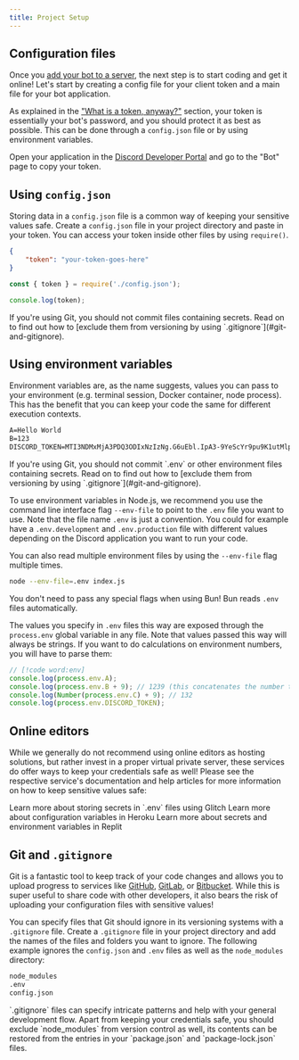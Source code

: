 ```yaml
---
title: Project Setup
---
```


## Configuration files

Once you [add your bot to a server](../preparations/adding-your-app), the next step is to start coding and get it online! Let's start by creating a config file for your client token and a main file for your bot application.

As explained in the ["What is a token, anyway?"](../preparations/app-setup#what-is-a-token-anyway) section, your token is essentially your bot's password, and you should protect it as best as possible. This can be done through a `config.json` file or by using environment variables.

Open your application in the [Discord Developer Portal](https://discord.com/developers/applications) and go to the "Bot" page to copy your token.

## Using `config.json`

Storing data in a `config.json` file is a common way of keeping your sensitive values safe. Create a `config.json` file in your project directory and paste in your token. You can access your token inside other files by using `require()`.

```json tab="Config" title="config.json"
{
	"token": "your-token-goes-here"
}
```

```js tab="Usage"
const { token } = require('./config.json');

console.log(token);
```

<Callout title="Danger" type="error">
	If you're using Git, you should not commit files containing secrets. Read on to find out how to [exclude them from
	versioning by using `.gitignore`](#git-and-gitignore).
</Callout>

## Using environment variables

Environment variables are, as the name suggests, values you can pass to your environment (e.g. terminal session, Docker container, node process). This has the benefit that you can keep your code the same for different execution contexts.

```txt title=".env"
A=Hello World
B=123
DISCORD_TOKEN=MTI3NDMxMjA3PDQ3ODIxNzIzNg.G6uEbl.IpA3-9YeScYr9pu9K1utMlpP4p-KJwNxcIAbi8
```

<Callout title="Danger" type="error">
	If you're using Git, you should not commit `.env` or other environment files containing secrets. Read on to find out
	how to [exclude them from versioning by using `.gitignore`](#git-and-gitignore).
</Callout>

To use environment variables in Node.js, we recommend you use the command line interface flag `--env-file` to point to the `.env` file you want to use. Note that the file name `.env` is just a convention. You could for example have a `.env.development` and `.env.production` file with different values depending on the Discord application you want to run your code.

You can also read multiple environment files by using the `--env-file` flag multiple times.

```sh
node --env-file=.env index.js
```

<Callout>You don't need to pass any special flags when using Bun! Bun reads `.env` files automatically.</Callout>

The values you specify in `.env` files this way are exposed through the `process.env` global variable in any file. Note that values passed this way will always be strings. If you want to do calculations on environment numbers, you will have to parse them:

```js title="index.js"
// [!code word:env]
console.log(process.env.A);
console.log(process.env.B + 9); // 1239 (this concatenates the number to the string!)
console.log(Number(process.env.C) + 9); // 132
console.log(process.env.DISCORD_TOKEN);
```

## Online editors

While we generally do not recommend using online editors as hosting solutions, but rather invest in a proper virtual private server, these services do offer ways to keep your credentials safe as well! Please see the respective service's documentation and help articles for more information on how to keep sensitive values safe:

<Cards>
	<Card title="Glitch" href="https://help.glitch.com/s/article/Adding-Private-Data">
		Learn more about storing secrets in `.env` files using Glitch
	</Card>
	<Card title="Heroku" href="https://devcenter.heroku.com/articles/config-vars">
		Learn more about configuration variables in Heroku
	</Card>
	<Card title="Replit" href="https://docs.replit.com/replit-workspace/workspace-features/secrets#secrets">
		Learn more about secrets and environment variables in Replit
	</Card>
</Cards>

## Git and `.gitignore`

Git is a fantastic tool to keep track of your code changes and allows you to upload progress to services like [GitHub](https://github.com/), [GitLab](https://about.gitlab.com/), or [Bitbucket](https://bitbucket.org/product). While this is super useful to share code with other developers, it also bears the risk of uploading your configuration files with sensitive values!

You can specify files that Git should ignore in its versioning systems with a `.gitignore` file. Create a `.gitignore` file in your project directory and add the names of the files and folders you want to ignore. The following example ignores the `config.json` and `.env` files as well as the `node_modules` directory:

```txt title=".gitignore"
node_modules
.env
config.json
```

<Callout>
	`.gitignore` files can specify intricate patterns and help with your general development flow. Apart from keeping your
	credentials safe, you should exclude `node_modules` from version control as well, its contents can be restored from
	the entries in your `package.json` and `package-lock.json` files.
</Callout>
